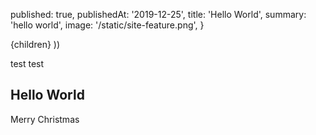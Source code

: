 
  published: true,
  publishedAt: '2019-12-25',
  title: 'Hello World',
  summary: 'hello world',
  image: '/static/site-feature.png',
}

  <BlogPost path={router.pathname} meta={meta}>
    {children}
  </BlogPost>
))

test test
## Hello World
Merry Christmas
